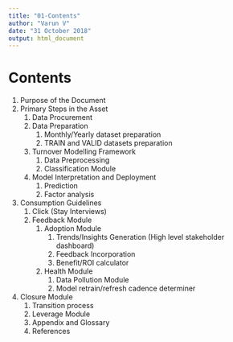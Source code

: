 ---
title: "01-Contents"
author: "Varun V"
date: "31 October 2018"
output: html_document
---

# **Contents** {-}
1. Purpose of the Document
2. Primary Steps in the Asset
    1. Data Procurement
    2. Data Preparation
        1. Monthly/Yearly dataset preparation
        2. TRAIN and VALID datasets preparation
    3. Turnover Modelling Framework
        1. Data Preprocessing
        2. Classification Module
    4. Model Interpretation and Deployment
        1. Prediction
        2. Factor analysis
3. Consumption Guidelines
    1. Click (Stay Interviews)
    2. Feedback Module
        1. Adoption Module
            1. Trends/Insights Generation (High level stakeholder dashboard)
            2. Feedback Incorporation
            3. Benefit/ROI calculator
        2. Health Module
            1. Data Pollution Module
            2. Model retrain/refresh cadence determiner
4. Closure Module
    1. Transition process
    2. Leverage Module
    3. Appendix and Glossary
    4. References